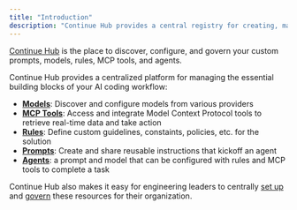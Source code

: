 ```yaml
---
title: "Introduction"
description: "Continue Hub provides a central registry for creating, managing, and sharing agents, prompts, rules, MCP servers, models, etc. organization-level governance and configuration"
---
```


[Continue Hub](https://hub.continue.dev) is the place to discover, configure, and govern your custom prompts, models, rules, MCP tools, and agents.

Continue Hub provides a centralized platform for managing the essential building blocks of your AI coding workflow:

- **[Models](/hub/configs/block-types#models)**: Discover and configure models from various providers
- **[MCP Tools](/hub/configs/block-types#mcp-servers)**: Access and integrate Model Context Protocol tools to retrieve real-time data and take action
- **[Rules](/hub/configs/block-types#rules)**: Define custom guidelines, constaints, policies, etc. for the solution
- **[Prompts](/hub/configs/block-types#prompts)**: Create and share reusable instructions that kickoff an agent
- **[Agents](/hub/agents/intro)**: a prompt and model that can be configured with rules and MCP tools to complete a task

Continue Hub also makes it easy for engineering leaders to centrally [set up](/hub/secrets/secret-types) and [govern](/hub/governance/org-permissions) these resources for their organization.